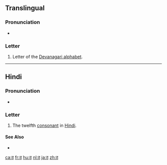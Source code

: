 {{Devanagari character info|hex=920|name=DEVANAGARI LETTER TTHA|image=[[File:Deva-ठ-order.gif|100px]]}}
{{also|ਠ|ㆆ|ㅎ}}
==Translingual==

===Pronunciation===
* {{IPA|/ʈʰə/|lang=mul}}

===Letter===
{{mul-Deva|ṭha}}

# Letter of the [[Devanagari alphabet]].

----

==Hindi==

===Pronunciation===
* {{IPA|[ʈʰə]|lang=hi}}

===Letter===
{{head|hi|letter}}

# The twelfth [[consonant]] in [[Hindi]].

====See Also====
* {{list:Devanagari script letters/hi}}

[[ca:ठ]]
[[fr:ठ]]
[[hu:ठ]]
[[nl:ठ]]
[[ja:ठ]]
[[zh:ठ]]
